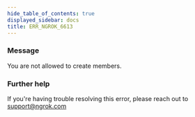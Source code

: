 ```yaml
---
hide_table_of_contents: true
displayed_sidebar: docs
title: ERR_NGROK_6613
---
```


### Message

You are not allowed to create members.

### Further help

If you're having trouble resolving this error, please reach out to [support@ngrok.com](mailto:support@ngrok.com?subject=Help%20with%20ERR_NGROK_6613)

